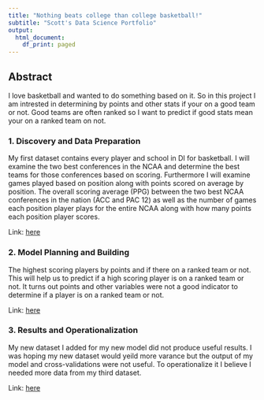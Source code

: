 ```yaml
---
title: "Nothing beats college than college basketball!"
subtitle: "Scott's Data Science Portfolio" 
output:
  html_document:
    df_print: paged
---
```


## Abstract

I love basketball and wanted to do something based on it. So in this project I am intrested in determining by points and other stats if your on a good team or not. Good teams are often ranked so I want to predict if good stats mean your on a ranked team on not.


### 1. Discovery and Data Preparation

My first dataset contains every player and school in DI for basketball. I will examine the two best conferences in the NCAA and determine the best teams for those conferences based on scoring. Furthermore I will examine games played based on position along with points scored on average by position. The overall scoring average (PPG) between the two best NCAA conferences in the nation (ACC and PAC 12) as well as the number of games each position player plays for the entire NCAA along with how many points each position player scores.

Link: [here](./deliverable1.html)

### 2. Model Planning and Building

The highest scoring players by points and if there on a ranked team or not. This will help us to predict if a high scoring player is on a ranked team or not. It turns out points and other variables were not a good indicator to determine if a player is on a ranked team or not.

Link: [here](./deliverable2.html)

### 3. Results and Operationalization 

My new dataset I added for my new model did not produce useful results. I was hoping my new dataset would yeild more varance but the output of my model and cross-validations were not useful. To operationalize it I believe I needed more data from my third dataset.

Link: [here](./deliverable3.html)


